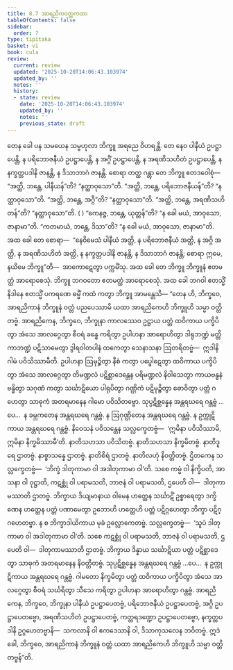 ```yaml
---
title: 8.7 အာရညိကဝတ္တကထာ
tableOfContents: false
sidebar:
  order: 7
type: tipitaka
basket: vi
book: cula
review:
  current: review
  updated: '2025-10-20T14:06:43.103974'
  updated_by: ''
  notes: ''
  history:
  - state: review
    date: '2025-10-20T14:06:43.103974'
    updated_by: ''
    notes: ''
    previous_state: draft
---
```



<DynamicBreadcrumb />


<ReviewStatus review={frontmatter.review} showDetails={true} />

<HypothesisAnnotation frontmatter={frontmatter} />

<Division number="367" book="cula" e="ch" v="4" p="385">

<Paragraph number="1688" book="cula">
တေန ခေါ ပန သမယေန သမ္ဗဟုလာ ဘိက္ခူ အရညေ ဝိဟရန္တိ. တေ နေဝ ပါနီယံ ဥပဋ္ဌာပေန္တိ, န ပရိဘောဇနီယံ ဥပဋ္ဌာပေန္တိ, န အဂ္ဂိံ ဥပဋ္ဌာပေန္တိ, န အရဏိသဟိတံ ဥပဋ္ဌာပေန္တိ, န နက္ခတ္တပဒါနိ ဇာနန္တိ, န ဒိသာဘာဂံ ဇာနန္တိ. စောရာ တတ္ထ ဂန္တွာ တေ ဘိက္ခူ ဧတဒဝေါစုံ—  “အတ္ထိ, ဘန္တေ, ပါနီယန်”တိ? “နတ္ထာဝုသော”တိ. “အတ္ထိ, ဘန္တေ, ပရိဘောဇနီယန်”တိ? “နတ္ထာဝုသော”တိ. “အတ္ထိ, ဘန္တေ, အဂ္ဂီ”တိ? “နတ္ထာဝုသော”တိ. “အတ္ထိ, ဘန္တေ, အရဏိသဟိတန်”တိ? “နတ္ထာဝုသော”တိ. ( ) “ကေနဇ္ဇ, ဘန္တေ, ယုတ္တန်”တိ? “န ခေါ မယံ, အာဝုသော, ဇာနာမာ”တိ. “ကတမာယံ, ဘန္တေ, ဒိသာ”တိ? “န ခေါ မယံ, အာဝုသော, ဇာနာမာ”တိ. အထ ခေါ တေ စောရာ—  “နေဝိမေသံ ပါနီယံ အတ္ထိ, န ပရိဘောဇနီယံ အတ္ထိ, န အဂ္ဂိ အတ္ထိ, န အရဏိသဟိတံ အတ္ထိ, န နက္ခတ္တပဒါနိ ဇာနန္တိ, န ဒိသာဘာဂံ ဇာနန္တိ; စောရာ ဣမေ, နယိမေ ဘိက္ခူ”တိ—  အာကောဋေတွာ ပက္ကမိံသု. အထ ခေါ တေ ဘိက္ခူ ဘိက္ခူနံ ဧတမတ္ထံ အာရောစေသုံ. ဘိက္ခူ ဘဂဝတော ဧတမတ္ထံ အာရောစေသုံ. အထ ခေါ ဘဂဝါ ဧတသ္မိံ နိဒါနေ ဧတသ္မိံ ပကရဏေ ဓမ္မိံ ကထံ ကတွာ ဘိက္ခူ အာမန္တေသိ—
</Paragraph>

</Division>
<Division number="368" book="cula" e="ch" v="4" p="385">

<Paragraph number="1689" book="cula">
“တေန ဟိ, ဘိက္ခဝေ, အာရညိကာနံ ဘိက္ခူနံ ဝတ္တံ ပညပေဿာမိ ယထာ အာရညိကေဟိ ဘိက္ခူဟိ သမ္မာ ဝတ္တိတဗ္ဗံ. အာရညိကေန, ဘိက္ခဝေ, ဘိက္ခုနာ ကာလဿေဝ ဥဋ္ဌာယ ပတ္တံ ထဝိကာယ ပက္ခိပိတွာ အံသေ အာလဂ္ဂေတွာ စီဝရံ ခန္ဓေ ကရိတွာ ဥပါဟနာ အာရောဟိတွာ ဒါရုဘဏ္ဍံ မတ္တိကာဘဏ္ဍံ ပဋိသာမေတွာ ဒွါရဝါတပါနံ ထကေတွာ သေနာသနာ ဩတရိတဗ္ဗံ—  ဣဒါနိ ဂါမံ ပဝိသိဿာမီတိ. ဥပါဟနာ ဩမုဉ္စိတွာ နီစံ ကတွာ ပပ္ဖေါဋေတွာ ထဝိကာယ ပက္ခိပိတွာ အံသေ အာလဂ္ဂေတွာ တိမဏ္ဍလံ ပဋိစ္ဆာဒေန္တေန ပရိမဏ္ဍလံ နိဝါသေတွာ ကာယဗန္ဓနံ ဗန္ဓိတွာ သဂုဏံ ကတွာ သင်္ဃာဋိယော ပါရုပိတွာ ဂဏ္ဌိကံ ပဋိမုဉ္စိတွာ ဓောဝိတွာ ပတ္တံ ဂဟေတွာ သာဓုကံ အတရမာနေန ဂါမော ပဝိသိတဗ္ဗော. သုပ္ပဋိစ္ဆန္နေန အန္တရဃရေ ဂန္တဗ္ဗံ …ပေ…  န ခမ္ဘကတေန အန္တရဃရေ ဂန္တဗ္ဗံ. န ဩဂုဏ္ဌိတေန အန္တရဃရေ ဂန္တဗ္ဗံ. န ဥက္ကုဋိကာယ အန္တရဃရေ ဂန္တဗ္ဗံ.
</Paragraph>

<Paragraph number="1690" book="cula">
နိဝေသနံ ပဝိသန္တေန သလ္လက္ခေတဗ္ဗံ—  ‘ဣမိနာ ပဝိသိဿာမိ, ဣမိနာ နိက္ခမိဿာမီ’တိ. နာတိသဟသာ ပဝိသိတဗ္ဗံ. နာတိသဟသာ နိက္ခမိတဗ္ဗံ. နာတိဒူရေ ဌာတဗ္ဗံ. နာစ္စာသန္နေ ဌာတဗ္ဗံ. နာတိစိရံ ဌာတဗ္ဗံ. နာတိလဟုံ နိဝတ္တိတဗ္ဗံ. ဌိတကေန သလ္လက္ခေတဗ္ဗံ—  ‘ဘိက္ခံ ဒါတုကာမာ ဝါ အဒါတုကာမာ ဝါ’တိ. သစေ ကမ္မံ ဝါ နိက္ခိပတိ, အာသနာ ဝါ ဝုဋ္ဌာတိ, ကဋစ္ဆုံ ဝါ ပရာမသတိ, ဘာဇနံ ဝါ ပရာမသတိ, ဌပေတိ ဝါ—  ဒါတုကာမဿာတိ ဌာတဗ္ဗံ. ဘိက္ခာယ ဒိယျမာနာယ ဝါမေန ဟတ္ထေန သင်္ဃာဋိံ ဥစ္စာရေတွာ ဒက္ခိဏေန ဟတ္ထေန ပတ္တံ ပဏာမေတွာ ဥဘောဟိ ဟတ္ထေဟိ ပတ္တံ ပဋိဂ္ဂဟေတွာ ဘိက္ခာ ပဋိဂ္ဂဟေတဗ္ဗာ. န စ ဘိက္ခာဒါယိကာယ မုခံ ဥလ္လောကေတဗ္ဗံ. သလ္လက္ခေတဗ္ဗံ—  ‘သူပံ ဒါတုကာမာ ဝါ အဒါတုကာမာ ဝါ’တိ. သစေ ကဋစ္ဆုံ ဝါ ပရာမသတိ, ဘာဇနံ ဝါ ပရာမသတိ, ဌပေတိ ဝါ—  ဒါတုကာမဿာတိ ဌာတဗ္ဗံ. ဘိက္ခာယ ဒိန္နာယ သင်္ဃာဋိယာ ပတ္တံ ပဋိစ္ဆာဒေတွာ သာဓုကံ အတရမာနေန နိဝတ္တိတဗ္ဗံ.
</Paragraph>

<Paragraph number="1691" book="cula">
သုပ္ပဋိစ္ဆန္နေန အန္တရဃရေ ဂန္တဗ္ဗံ …ပေ…  န ဥက္ကုဋိကာယ အန္တရဃရေ ဂန္တဗ္ဗံ. ဂါမတော နိက္ခမိတွာ ပတ္တံ ထဝိကာယ ပက္ခိပိတွာ အံသေ အာလဂ္ဂေတွာ စီဝရံ သင်္ဃရိတွာ သီသေ ကရိတွာ ဥပါဟနာ အာရောဟိတွာ ဂန္တဗ္ဗံ.
</Paragraph>

<Paragraph number="1692" book="cula">
အာရညိကေန, ဘိက္ခဝေ, ဘိက္ခုနာ ပါနီယံ ဥပဋ္ဌာပေတဗ္ဗံ, ပရိဘောဇနီယံ ဥပဋ္ဌာပေတဗ္ဗံ, အဂ္ဂိ ဥပဋ္ဌာပေတဗ္ဗော, အရဏိသဟိတံ ဥပဋ္ဌာပေတဗ္ဗံ, ကတ္တရဒဏ္ဍော ဥပဋ္ဌာပေတဗ္ဗော, နက္ခတ္တပဒါနိ ဥဂ္ဂဟေတဗ္ဗာနိ—  သကလာနိ ဝါ ဧကဒေသာနိ ဝါ, ဒိသာကုသလေန ဘဝိတဗ္ဗံ. ဣဒံ ခေါ, ဘိက္ခဝေ, အာရညိကာနံ ဘိက္ခူနံ ဝတ္တံ ယထာ အာရညိကေဟိ ဘိက္ခူဟိ သမ္မာ ဝတ္တိတဗ္ဗန်”တိ.
</Paragraph>
</Division>
